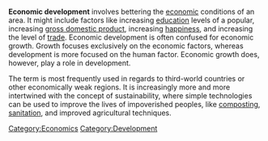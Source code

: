 '''Economic development''' involves bettering the [[economic]] conditions of an area. It might include factors like increasing [[education]] levels of a popular, increasing [[gross domestic product]], increasing [[happiness]], and increasing the level of [[trade]]. Economic development is often confused for economic growth. Growth focuses exclusively on the economic factors, whereas development is more focused on the human factor. Economic growth does, however, play a role in development. 

The term is most frequently used in regards to third-world countries or other economically weak regions. It is increasingly more and more intertwined with the concept of sustainability, where simple technologies can be used to improve the lives of impoverished peoples, like [[composting]], [[sanitation]], and improved agricultural techniques. 




{{stub}}

[[Category:Economics]]
[[Category:Development]]